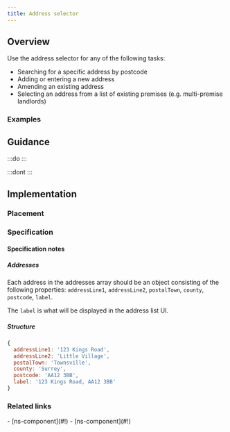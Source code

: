 ```yaml
---
title: Address selector
---
```




## Overview

<CompDetails name={componentName} />

Use the address selector for any of the following tasks:

- Searching for a specific address by postcode
- Adding or entering a new address
- Amending an existing address
- Selecting an address from a list of existing premises (e.g. multi-premise landlords)

### Examples

<ExampleViewer type="standard" />

## Guidance

:::do
:::

:::dont
:::

## Implementation

### Placement

<Placement name={componentName} />

### Specification

<Specification name={componentName} />

#### Specification notes

##### Addresses

Each address in the addresses array should be an object consisting of the following properties: `addressLine1`, `addressLine2`, `postalTown`, `county`, `postcode`, `label`.

The `label` is what will be displayed in the address list UI.

##### Structure

```js
{
  addressLine1: '123 Kings Road',
  addressLine2: 'Little Village',
  postalTown: 'Townsville',
  county: 'Surrey',
  postcode: 'AA12 3BB',
  label: '123 Kings Road, AA12 3BB'
}
```

### Related links

<RelatedLinks name={componentName}>
- [ns-component](#!)
- [ns-component](#!)
</RelatedLinks>

